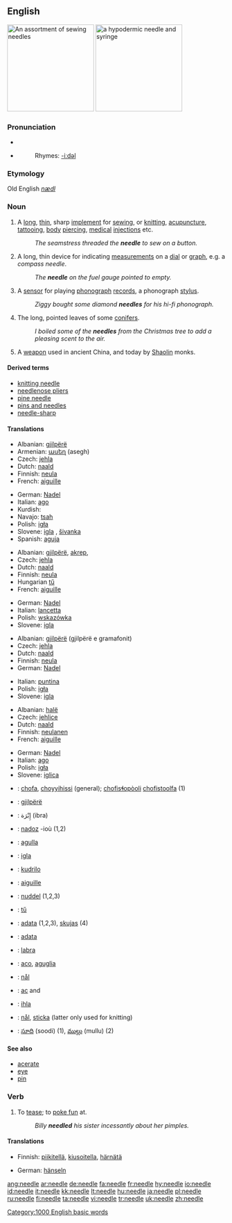 {{wikipedia}}
==English==
[[Image:Needles_%28for_sewing%29.jpg|thumb|right|200px|An assortment of sewing needles]]
[[Image:Syringe_with_needle_and_needle_cap.jpeg|thumb|right|200px|a hypodermic needle and syringe]]
===Pronunciation===
*{{IPA|/'niː.dl//}} 
*{{audio|en-us-needle.ogg|Audio (US)}}
*:Rhymes: [[Rhymes:English:-iːdəl|-iːdəl]]


===Etymology===
Old English ''[[nædl]]''

===Noun===
{{en-noun}}
# A [[long]], [[thin]], sharp [[implement]] for [[sew]]ing, or [[knit]]ting, [[acupuncture]], [[tattoo]]ing, [[body]] [[piercing]], [[medical]] [[injection]]s etc.
#:''The seamstress threaded the '''needle''' to sew on a button.''
# A long, thin device for indicating [[measurement]]s on a [[dial]] or [[graph]], e.g. a ''compass needle''.
#:''The '''needle''' on the fuel gauge pointed to empty.''
# A [[sensor]] for playing [[phonograph]] [[record]]s, a phonograph [[stylus]].
#:''Ziggy bought some diamond '''needles''' for his hi-fi phonograph.''
# The long, pointed leaves of some [[conifers]].
#:''I boiled some of the '''needles''' from the Christmas tree to add a pleasing scent to the air.''
# A [[weapon]] used in ancient China, and today by [[Shaolin]] monks.

====Derived terms====
*[[knitting needle]]
*[[needlenose pliers]]
*[[pine needle]]
*[[pins and needles]]
*[[needle-sharp]]

====Translations====
{{trans-top|implement for sewing etc.}}
*Albanian: [[gjilpërë]]
*Armenian: [[ասեղ]] (asegh)
*Czech: [[jehla]] {{f}}
*Dutch: [[naald]] {{f}}
*Finnish: [[neula]]
*French: [[aiguille]] {{f}}
{{trans-mid}}
*German: [[Nadel]] {{f}}
*Italian: [[ago]] {{m}}
*Kurdish: {{KUchar|[[ده‌رزی]]}}
*Navajo:  [[tsah]]
*Polish: [[igła]] {{f}}
*Slovene: [[igla]] {{f}}, [[šivanka]] {{f}}
*Spanish: [[aguja]] {{f}}
{{trans-bottom}}

{{trans-top|indicating device}}
*Albanian: [[gjilpërë]], [[akrep]], 
*Czech: [[jehla]] {{f}}
*Dutch: [[naald]] {{f}}
*Finnish: [[neula]]
*Hungarian [[tű]]
*French: [[aiguille]] {{f}}
{{trans-mid}}
*German: [[Nadel]] {{f}}
*Italian: [[lancetta]] {{f}}
*Polish: [[wskazówka]] {{f}}
*Slovene: [[igla]] {{f}}
{{trans-bottom}}

{{trans-top|sensor phonograph stylus}}
*Albanian: [[gjilpërë]] (gjilpërë e gramafonit)
*Czech: [[jehla]] {{f}}
*Dutch: [[naald]] {{f}}
*Finnish: [[neula]]
*German: [[Nadel]] {{f}}
{{trans-mid}}
*Italian: [[puntina]] {{f}}
*Polish: [[igła]] {{f}}
*Slovene: [[igla]] {{f}}
{{trans-bottom}}

{{trans-top|leaf of conifer}}
*Albanian: [[halë]]
*Czech: [[jehlice]] {{f}}
*Dutch: [[naald]] {{f}}
*Finnish: [[neulanen]]
*French: [[aiguille]] {{f}}
{{trans-mid}}
*German: [[Nadel]] {{f}}
*Italian: [[ago]] {{m}}
*Polish: [[igła]] {{f}}
*Slovene: [[iglica]] {{f}}
{{trans-bottom}}

{{trans-top|ancient Chinese weapon}}
{{trans-mid}}
{{trans-bottom}}

{{trans-top|translations to be checked}}
{{checktrans}}
*{{ttbc|Alabama}}: [[chofa]], [[choyyihissi]] (general); [[chofisɬopòoli]] [[chofistoolfa]] (1)
*{{ttbc|Albanian}}: [[gjilpërë]] {{f}}
*{{ttbc|Arabic}}: إِبْرَة (ibra)
*{{ttbc|Breton}}: [[nadoz]] {{f}} -ioù {{p}} (1,2)
*{{ttbc|Catalan}}: [[agulla]] {{f}}
*{{ttbc|Croatian}}: [[igla]] {{f}}
*{{ttbc|Esperanto}}: [[kudrilo]]
*{{ttbc|French}}: [[aiguille]] {{f}}
*{{ttbc|Frisian}}: [[nuddel]] (1,2,3)
*{{ttbc|Hungarian}}: [[tű]]
*{{ttbc|Latvian}}: [[adata]] {{f}} (1,2,3), [[skujas]] {{f}} {{p}} (4)
*{{ttbc|Lithuanian}}: [[adata]] {{f}}
*{{ttbc|Maltese}}: [[labra]]
*{{ttbc|Neapolitan}}: [[aco]], [[aguglia]]
*{{ttbc|Norwegian}}: [[nål]]
*{{ttbc|Romanian}}: [[ac]] {{f}} and {{m}}
*{{ttbc|Slovak}}: [[ihla]] {{f}}
*{{ttbc|Swedish}}: [[nål]], [[sticka]] (latter only used for knitting)
*{{ttbc|Telugu}}: [[సూది]] (soodi) (1), [[ముల్లు]] (mullu) (2)
{{trans-bottom}}

====See also====
*[[acerate]]
*[[eye]]
*[[pin]]

===Verb===
{{en-verb|needl|ing}}
#{{transitive}} To [[tease]]; to [[poke fun]] at.
#:''Billy '''needled''' his sister incessantly about her pimples.''

====Translations====
{{trans-top|to tease}}
*Finnish: [[piikitellä]], [[kiusoitella]], [[härnätä]]
{{trans-mid}}
*German: [[hänseln]]
{{trans-bottom}}

[[Category:1000 English basic words]]

[[ang:needle]]
[[ar:needle]]
[[de:needle]]
[[fa:needle]]
[[fr:needle]]
[[hy:needle]]
[[io:needle]]
[[id:needle]]
[[it:needle]]
[[kk:needle]]
[[lt:needle]]
[[hu:needle]]
[[ja:needle]]
[[pl:needle]]
[[ru:needle]]
[[fi:needle]]
[[ta:needle]]
[[vi:needle]]
[[tr:needle]]
[[uk:needle]]
[[zh:needle]]